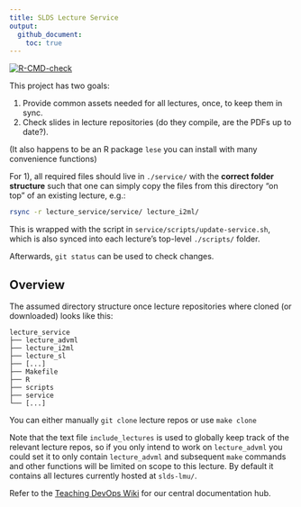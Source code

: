 ```yaml
---
title: SLDS Lecture Service
output: 
  github_document:
    toc: true
---
```

<!-- README.md is generated from README.Rmd. Please edit that file -->

<!-- badges: start -->
[![R-CMD-check](https://github.com/slds-lmu/lecture_service/actions/workflows/R-CMD-check.yaml/badge.svg)](https://github.com/slds-lmu/lecture_service/actions/workflows/R-CMD-check.yaml)
<!-- badges: end -->

This project has two goals:

1. Provide common assets needed for all lectures, once, to keep them in sync.
2. Check slides in lecture repositories (do they compile, are the PDFs up to date?).

(It also happens to be an R package `lese` you can install with many convenience functions)

For 1), all required files should live in `./service/` with the **correct folder structure** such that one can simply copy the files from this directory "on top" of an existing lecture, e.g.:

```sh
rsync -r lecture_service/service/ lecture_i2ml/
```

This is wrapped with the script in `service/scripts/update-service.sh`, which is also synced into each lecture's top-level `./scripts/` folder.

Afterwards, `git status` can be used to check changes.

## Overview

The assumed directory structure once lecture repositories where cloned (or downloaded) looks like this:

```
lecture_service
├── lecture_advml
├── lecture_i2ml
├── lecture_sl
├── [...]
├── Makefile
├── R
├── scripts
├── service
└── [...]
```

You can either manually `git clone` lecture repos or use `make clone`

Note that the text file `include_lectures` is used to globally keep track of the relevant lecture repos, so if you only intend to work on `lecture_advml` you could set it to only contain `lecture_advml` and subsequent `make` commands and other functions will be limited on scope to this lecture.
By default it contains all lectures currently hosted at `slds-lmu/`.

Refer to the [Teaching DevOps Wiki](https://github.com/slds-lmu/lecture_service/wiki) for our central documentation hub.
